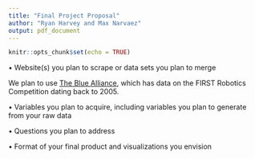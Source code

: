 ```yaml
---
title: "Final Project Proposal"
author: "Ryan Harvey and Max Narvaez"
output: pdf_document
---
```


```r
knitr::opts_chunk$set(echo = TRUE)
```

• Website(s) you plan to scrape or data sets you plan to merge

We plan to use [The Blue Alliance](https://www.thebluealliance.com), which has data on the FIRST Robotics Competition dating back to 2005.

• Variables you plan to acquire, including variables you plan to generate from your raw data



• Questions you plan to address



• Format of your final product and visualizations you envision
